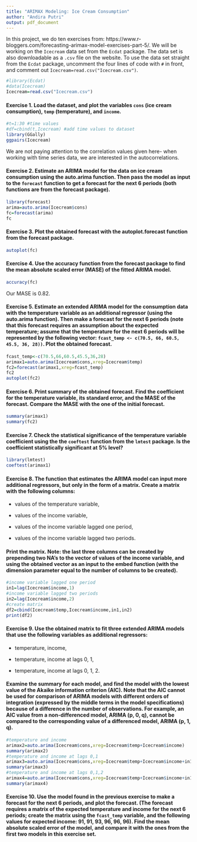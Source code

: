 ---
title: "ARIMAX Modeling: Ice Cream Consumption"
author: "Andira Putri"
output: pdf_document
---

In this project, we do ten exercises from: https://www.r-bloggers.com/forecasting-arimax-model-exercises-part-5/. We will be working on the `Icecream` data set from the `Ecdat` package. The data set is also downloadable as a `.csv` file on the website. To use the data set straight from the `Ecdat` package, uncomment the four lines of code with `#` in front, and comment out `Icecream=read.csv("Icecream.csv")`.

```{r,message=FALSE}
#library(Ecdat)
#data(Icecream)
Icecream=read.csv("Icecream.csv")
```

#### Exercise 1. Load the dataset, and plot the variables `cons` (ice cream consumption), `temp` (temperature), and `income`.

```{r}
#t=1:30 #time values
#df=cbind(t,Icecream) #add time values to dataset
library(GGally)
ggpairs(Icecream)
```

We are not paying attention to the correlation values given here- when working with time series data, we are interested in the autocorrelations.

#### Exercise 2. Estimate an ARIMA model for the data on ice cream consumption using the auto.arima function. Then pass the model as input to the `forecast` function to get a forecast for the next 6 periods (both functions are from the forecast package).

```{r}
library(forecast)
arima=auto.arima(Icecream$cons)
fc=forecast(arima)
fc
```

#### Exercise 3. Plot the obtained forecast with the autoplot.forecast function from the forecast package.

```{r}
autoplot(fc)
```

#### Exercise 4. Use the accuracy function from the forecast package to find the mean absolute scaled error (MASE) of the fitted ARIMA model.

```{r}
accuracy(fc)
```

Our MASE is 0.82.

#### Exercise 5. Estimate an extended ARIMA model for the consumption data with the temperature variable as an additional regressor (using the auto.arima function). Then make a forecast for the next 6 periods (note that this forecast requires an assumption about the expected temperature; assume that the temperature for the next 6 periods will be represented by the following vector: `fcast_temp <- c(70.5, 66, 60.5, 45.5, 36, 28))`. Plot the obtained forecast.

```{r}
fcast_temp<-c(70.5,66,60.5,45.5,36,28)
arimax1=auto.arima(Icecream$cons,xreg=Icecream$temp)
fc2=forecast(arimax1,xreg=fcast_temp)
fc2
autoplot(fc2)
```

#### Exercise 6. Print summary of the obtained forecast. Find the coefficient for the temperature variable, its standard error, and the MASE of the forecast. Compare the MASE with the one of the initial forecast.

```{r}
summary(arimax1)
summary(fc2)
```

#### Exercise 7. Check the statistical significance of the temperature variable coefficient using the the `coeftest` function from the `lmtest` package. Is the coefficient statistically significant at 5% level?

```{r}
library(lmtest)
coeftest(arimax1)
```

#### Exercise 8. The function that estimates the ARIMA model can input more additional regressors, but only in the form of a matrix. Create a matrix with the following columns:

* values of the temperature variable,

* values of the income variable,

* values of the income variable lagged one period,

* values of the income variable lagged two periods.

#### Print the matrix. Note: the last three columns can be created by prepending two NA's to the vector of values of the income variable, and using the obtained vector as an input to the embed function (with the dimension parameter equal to the number of columns to be created).

```{r}
#income variable lagged one period
in1=lag(Icecream$income,1)
#income variable lagged two periods
in2=lag(Icecream$income,2)
#create matrix
df2=cbind(Icecream$temp,Icecream$income,in1,in2)
print(df2)
```

#### Exercise 9. Use the obtained matrix to fit three extended ARIMA models that use the following variables as additional regressors:

* temperature, income,

* temperature, income at lags 0, 1,

* temperature, income at lags 0, 1, 2.

#### Examine the summary for each model, and find the model with the lowest value of the Akaike information criterion (AIC). Note that the AIC cannot be used for comparison of ARIMA models with different orders of integration (expressed by the middle terms in the model specifications) because of a difference in the number of observations. For example, an AIC value from a non-differenced model, ARIMA (p, 0, q), cannot be compared to the corresponding value of a differenced model, ARIMA (p, 1, q).

```{r}
#temperature and income
arimax2=auto.arima(Icecream$cons,xreg=Icecream$temp+Icecream$income)
summary(arimax2)
#temperature and income at lags 0,1
arimax3=auto.arima(Icecream$cons,xreg=Icecream$temp+Icecream$income+in1)
summary(arimax3)
#temperature and income at lags 0,1,2
arimax4=auto.arima(Icecream$cons,xreg=Icecream$temp+Icecream$income+in1+in2)
summary(arimax4)
```

#### Exercise 10. Use the model found in the previous exercise to make a forecast for the next 6 periods, and plot the forecast. (The forecast requires a matrix of the expected temperature and income for the next 6 periods; create the matrix using the `fcast_temp` variable, and the following values for expected income: 91, 91, 93, 96, 96, 96). Find the mean absolute scaled error of the model, and compare it with the ones from the first two models in this exercise set.

```{r}
```


